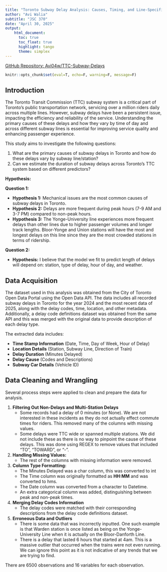 ```yaml
---
title: "Toronto Subway Delay Analysis: Causes, Timing, and Line-Specific Patterns"
author: "Avi Walia"
subtitle: "JSC 370"
date: "April 30, 2025"
output: 
    html_document: 
      toc: true
      toc_float: true
      highlight: tango
      theme: simplex
---
```


[GitHub Repository: Avi04w/TTC-Subway-Delays](https://github.com/Avi04w/TTC-Subway-Delays)

```r
knitr::opts_chunk$set(eval=T, echo=F, warning=F, message=F)
```

## Introduction

The Toronto Transit Commission (TTC) subway system is a critical part of Toronto's public transportation network, servicing over a million riders daily across multiple lines. However, subway delays have been a persistent issue, impacting the efficiency and reliability of the service. Understanding the primary causes of these delays and how they vary by time of day and across different subway lines is essential for improving service quality and enhancing passenger experience.

This study aims to investigate the following questions:

1. What are the primary causes of subway delays in Toronto and how do these delays vary by subway line/station?
2. Can we estimate the duration of subway delays across Toronto’s TTC system based on different predictors?

**Hypothesis:**

**Question 1:**

-   **Hypothesis 1:** Mechanical issues are the most common causes of subway delays in Toronto.
-   **Hypothesis 2:** Delays are more frequent during peak hours (7-9 AM and 3-7 PM) compared to non-peak hours.
-   **Hypothesis 3:** The Yonge-University line experiences more frequent delays than other lines due to higher passenger volumes and longer track lengths. Bloor-Yonge and Union stations will have the most and longest delays on this line since they are the most crowded stations in terms of ridership.

**Question 2:**

-    **Hypothesis:** I believe that the model we fit to predict length of delays will depend on: station, type of delay, hour of day, and weather.

## Data Acquisition
The dataset used in this analysis was obtained from the City of Toronto Open Data Portal using the Open Data API. The data includes all recorded subway delays in Toronto for the year 2024 and the most recent data of 2025, along with the delay codes, time, location, and other metadata. Additionally, a delay code definitions dataset was obtained from the same API and this was merged with the original data to provide description of each delay type.

The extracted data includes:

* **Time Stamp Information** (Date, Time, Day of Week, Hour of Delay)
* **Location Details** (Station, Subway Line, Direction of Train)
* **Delay Duration** (Minutes Delayed)
* **Delay Cause** (Codes and Descriptions)
* **Subway Car Details** (Vehicle ID)

## Data Cleaning and Wrangling
Several process steps were applied to clean and prepare the data for analysis.

1. **Filtering Out Non-Delays and Multi-Station Delays**
    * Some records had a delay of 0 minutes (or None). We are not interested in these incidents as they do not actually effect commute times for riders. This removed many of the columns with missing values.
    * Some delays were TTC wide or spanned multiple stations. We did not include these as there is no way to pinpoint the cause of these delays. This was done using REGEX to remove values that included "TO ", "TOWARD", or "-".
2. **Handling Missing Values:**
    * The rest of the columns with missing information were removed.
3. **Column Type Formatting:**
    * The Minutes Delayed was a char column, this was converted to int
    * The Time column was originally formatted as **HH:MM** and was converted to hms.
    * The Date column was converted from a character to Datetime.
    * An extra categorical column was added, distinguishing between peak and non-peak times.
4. **Merging Delay Codes Information**
    * The delay codes were matched with their corresponding descriptions from the delay code definitions dataset. 
5. **Erroneous Data and Outliers**
    * There is some data that was incorrectly inputted. One such example is that Warden station is once listed as being on the Yonge-University Line when it is actually on the Bloor-Danforth Line. 
    * There is a delay that lasted 6 hours that started at 4am. This is a massive outlier that occurred when the trains were not even running. We can ignore this point as it is not indicative of any trends that we are trying to find.

There are 6500 observations and 16 variables for each observation.


